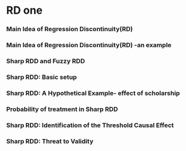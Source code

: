 # RD one

### Main Idea of Regression Discontinuity(RD)

### Main Idea of Regression Discontinuity(RD) -an example

### Sharp RDD and Fuzzy RDD

### Sharp RDD: Basic setup

### Sharp RDD: A Hypothetical Example- effect of scholarship

### Probability of treatment in Sharp RDD

### Sharp RDD: Identification of the Threshold Causal Effect

### Sharp RDD: Threat to Validity